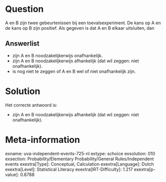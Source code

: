 Question
========

A en B zijn twee gebeurtenissen bij een toevalsexperiment. De kans op A
en de kans op B zijn positief. Als gegeven is dat A en B elkaar
uitsluiten, dan


Answerlist
----------

* zijn A en B noodzakelijkerwijs onafhankelijk.
* zijn A en B noodzakelijkerwijs afhankelijk (dat wil zeggen: niet onafhankelijk).
* is nog niet te zeggen of A en B wel of niet onafhankelijk zijn.

Solution
========

Het correcte antwoord is: 

* zijn A en B noodzakelijkerwijs afhankelijk (dat wil zeggen: niet onafhankelijk).

Meta-information
================
exname: uva-independent-events-725-nl
extype: schoice
exsolution: 010
exsection: Probability/Elementary Probability/General Rules/Independent events
exextra[Type]: Conceptual, Calculation
exextra[Language]: Dutch
exextra[Level]: Statistical Literacy
exextra[IRT-Difficulty]: 1.217
exextra[p-value]: 0.8788
